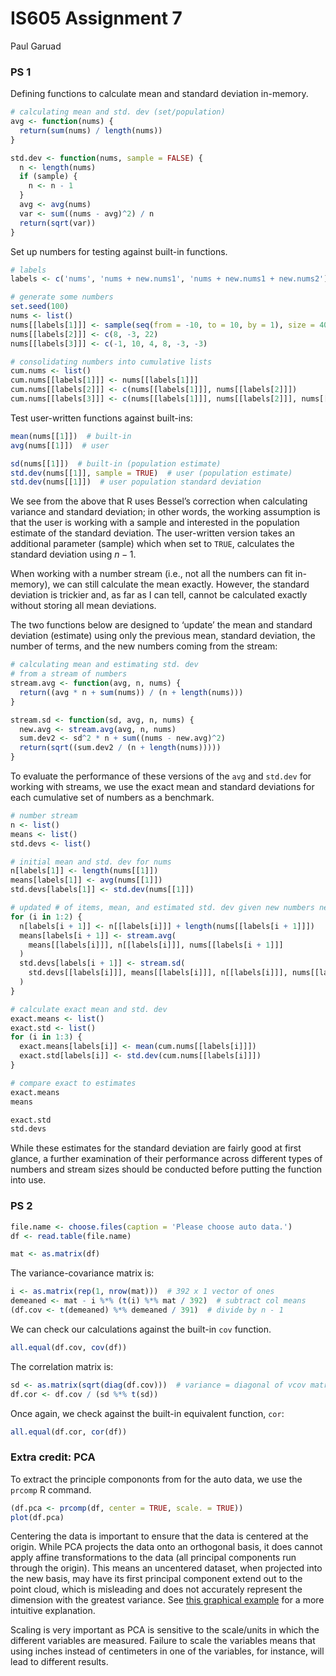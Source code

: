 # IS605 Assignment 7
Paul Garuad

### PS 1
Defining functions to calculate mean and standard deviation in-memory.
```r
# calculating mean and std. dev (set/population)
avg <- function(nums) {
  return(sum(nums) / length(nums))
}

std.dev <- function(nums, sample = FALSE) {
  n <- length(nums)
  if (sample) {
    n <- n - 1
  } 
  avg <- avg(nums)
  var <- sum((nums - avg)^2) / n
  return(sqrt(var))
}
```

Set up numbers for testing against built-in functions.
```r
# labels
labels <- c('nums', 'nums + new.nums1', 'nums + new.nums1 + new.nums2')

# generate some numbers
set.seed(100)
nums <- list()
nums[[labels[1]]] <- sample(seq(from = -10, to = 10, by = 1), size = 40, replace = TRUE)
nums[[labels[2]]] <- c(8, -3, 22)
nums[[labels[3]]] <- c(-1, 10, 4, 8, -3, -3)

# consolidating numbers into cumulative lists
cum.nums <- list()
cum.nums[[labels[1]]] <- nums[[labels[1]]]
cum.nums[[labels[2]]] <- c(nums[[labels[1]]], nums[[labels[2]]])
cum.nums[[labels[3]]] <- c(nums[[labels[1]]], nums[[labels[2]]], nums[[labels[3]]])
```

Test user-written functions against built-ins:
```r
mean(nums[[1]])  # built-in
avg(nums[[1]])  # user

sd(nums[[1]])  # built-in (population estimate)
std.dev(nums[[1]], sample = TRUE)  # user (population estimate)
std.dev(nums[[1]])  # user population standard deviation
```

We see from the above that R uses Bessel's correction when calculating variance and standard deviation; in other words, the working assumption is that the user is working with a sample and interested in the population estimate of the standard deviation. The user-written version takes an additional parameter (sample) which when set to `TRUE`, calculates the standard deviation using $n - 1$.

When working with a number stream (i.e., not all the numbers can fit in-memory), we can still calculate the mean exactly. However, the standard deviation is trickier and, as far as I can tell, cannot be calculated exactly without storing all mean deviations.

The two functions below are designed to 'update' the mean and standard deviation (estimate) using only the previous mean, standard deviation, the number of terms, and the new numbers coming from the stream:
```r
# calculating mean and estimating std. dev
# from a stream of numbers
stream.avg <- function(avg, n, nums) {
  return((avg * n + sum(nums)) / (n + length(nums)))
}

stream.sd <- function(sd, avg, n, nums) {
  new.avg <- stream.avg(avg, n, nums)
  sum.dev2 <- sd^2 * n + sum((nums - new.avg)^2)
  return(sqrt((sum.dev2 / (n + length(nums)))))
}
```

To evaluate the performance of these versions of the `avg` and `std.dev` for working with streams, we use the exact mean and standard deviations for each cumulative set of numbers as a benchmark.
```r
# number stream
n <- list()
means <- list()
std.devs <- list()

# initial mean and std. dev for nums
n[labels[1]] <- length(nums[[1]])
means[labels[1]] <- avg(nums[[1]])
std.devs[labels[1]] <- std.dev(nums[[1]])

# updated # of items, mean, and estimated std. dev given new numbers new.nums1
for (i in 1:2) {
  n[labels[i + 1]] <- n[[labels[i]]] + length(nums[[labels[i + 1]]])
  means[labels[i + 1]] <- stream.avg(
    means[[labels[i]]], n[[labels[i]]], nums[[labels[i + 1]]]
  )
  std.devs[labels[i + 1]] <- stream.sd(
    std.devs[[labels[i]]], means[[labels[i]]], n[[labels[i]]], nums[[labels[i + 1]]]
  )
}

# calculate exact mean and std. dev
exact.means <- list()
exact.std <- list()
for (i in 1:3) {
  exact.means[labels[i]] <- mean(cum.nums[[labels[i]]])
  exact.std[labels[i]] <- std.dev(cum.nums[[labels[i]]])
}

# compare exact to estimates
exact.means
means

exact.std
std.devs
```

While these estimates for the standard deviation are fairly good at first glance, a further examination of their performance across different types of numbers and stream sizes should be conducted before putting the function into use.

### PS 2

```r
file.name <- choose.files(caption = 'Please choose auto data.')
df <- read.table(file.name)

mat <- as.matrix(df)
```

The variance-covariance matrix is:
```r
i <- as.matrix(rep(1, nrow(mat)))  # 392 x 1 vector of ones
demeaned <- mat - i %*% (t(i) %*% mat / 392)  # subtract col means
(df.cov <- t(demeaned) %*% demeaned / 391)  # divide by n - 1
```

We can check our calculations against the built-in `cov` function.
```r
all.equal(df.cov, cov(df))
```

The correlation matrix is:
```r
sd <- as.matrix(sqrt(diag(df.cov)))  # variance = diagonal of vcov matrix
df.cor <- df.cov / (sd %*% t(sd))
```

Once again, we check against the built-in equivalent function, `cor`:
```r
all.equal(df.cor, cor(df))
```

### Extra credit: PCA

To extract the principle compononts from for the auto data, we use the `prcomp` R command.
```r
(df.pca <- prcomp(df, center = TRUE, scale. = TRUE))
plot(df.pca)
```

Centering the data is important to ensure that the data is centered at the origin. While PCA projects the data onto an orthogonal basis, it does cannot apply affine transformations to the data (all principal components run through the origin). This means an uncentered dataset, when projected into the new basis, may have its first principal component extend out to the point cloud, which is misleading and does not accurately represent the dimension with the greatest variance. See [this graphical example](http://stats.stackexchange.com/questions/22329/how-does-centering-the-data-get-rid-of-the-intercept-in-regression-and-pca) for a more intuitive explanation.

Scaling is very important as PCA is sensitive to the scale/units in which the different variables are measured. Failure to scale the variables means that using inches instead of centimeters in one of the variables, for instance, will lead to different results.